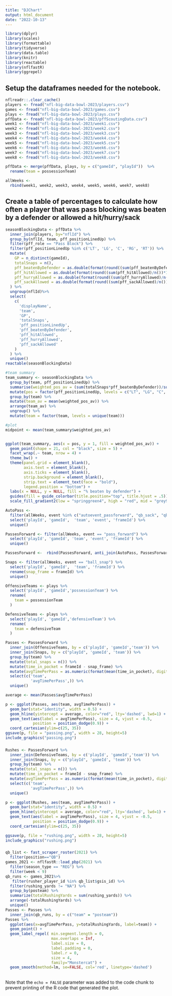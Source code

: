 ```yaml
---
title: "DJChart"
output: html_document
date: "2022-10-13"
---
```


```r
library(dplyr)
library(scales)
library(formattable)
library(tidyverse)
library(data.table)
library(knitr)
library(reactable)
library(nflfastR)
library(ggrepel)
```

## Setup the dataframes needed for the notebook.

```r
nflreadr::.clear_cache()
players <- fread("nfl-big-data-bowl-2023/players.csv")
games <- fread("nfl-big-data-bowl-2023/games.csv")
plays <- fread("nfl-big-data-bowl-2023/plays.csv")
pffData <- fread("nfl-big-data-bowl-2023/pffScoutingData.csv")
week1 <- fread("nfl-big-data-bowl-2023/week1.csv")
week2 <- fread("nfl-big-data-bowl-2023/week2.csv")
week3 <- fread("nfl-big-data-bowl-2023/week3.csv")
week4 <- fread("nfl-big-data-bowl-2023/week4.csv")
week5 <- fread("nfl-big-data-bowl-2023/week5.csv")
week6 <- fread("nfl-big-data-bowl-2023/week6.csv")
week7 <- fread("nfl-big-data-bowl-2023/week7.csv")
week8 <- fread("nfl-big-data-bowl-2023/week8.csv")

pffData <- merge(pffData, plays, by = c("gameId", "playId"))  %>%
  rename(team = possessionTeam)

allWeeks <-
  rbind(week1, week2, week3, week4, week5, week6, week7, week8)
```

## Create a table of percentages to calculate how often a player that was pass blocking was beaten by a defender or allowed a hit/hurry/sack

```r
seasonBlockingData <- pffData %>%
  inner_join(players, by="nflId") %>%
  group_by(nflId, team, pff_positionLinedUp) %>%
  filter(pff_role == "Pass Block") %>%
  filter(pff_positionLinedUp %in% c('LT', 'LG', 'C', 'RG', 'RT')) %>%
  mutate(
    GP = n_distinct(gameId),
    totalSnaps = n(),
    pff_beatenByDefender = as.double(format(round((sum(pff_beatenByDefender)/n())*100,2), nsmall = 2)),
    pff_hitAllowed = as.double(format(round((sum(pff_hitAllowed)/n())*100,2), nsmall = 2)),
    pff_hurryAllowed = as.double(format(round((sum(pff_hurryAllowed)/n())*100,2), nsmall = 2)),
    pff_sackAllowed = as.double(format(round((sum(pff_sackAllowed)/n())*100,2), nsmall = 2))
  ) %>%
  ungroup(nflId)%>%
  select(
    c(
      'displayName',
      'team',
      'GP',
      'totalSnaps',
      'pff_positionLinedUp',
      'pff_beatenByDefender',
      'pff_hitAllowed',
      'pff_hurryAllowed',
      'pff_sackAllowed'
    )
  ) %>%
  unique()
reactable(seasonBlockingData)
```
```r
#team summary
team_summary <- seasonBlockingData %>%
  group_by(team, pff_positionLinedUp) %>%
  summarise(weighted_pos_av = (sum(totalSnaps*pff_beatenByDefender))/sum(totalSnaps)) %>%
  mutate(pos = factor(pff_positionLinedUp, levels = c("LT", "LG", "C", "RG", "RT"))) %>%
  group_by(team) %>%
  mutate(team_av = mean(weighted_pos_av)) %>%
  arrange(team_av) %>%
  ungroup() %>%
  mutate(team = factor(team, levels = unique(team)))

#plot
midpoint <- mean(team_summary$weighted_pos_av)


ggplot(team_summary, aes(x = pos, y = 1, fill = weighted_pos_av)) +
  geom_point(shape = 21, col = "black", size = 5) +
  facet_wrap(.~ team, nrow = 4) +
  theme_bw() +
  theme(panel.grid = element_blank(),
        axis.text = element_blank(),
        axis.ticks = element_blank(),
        strip.background = element_blank(),
        strip.text = element_text(face = "bold"),
        legend.position = "bottom") +
  labs(x = NULL, y = NULL, fill = "% beaten by defender") +
  guides(fill = guide_colorbar(title.position="top", title.hjust = .5)) +
  scale_fill_gradient2(low = "springgreen4", high = "red", mid = "grey90", midpoint = midpoint)

```
```r
AutoPass <-
  filter(allWeeks, event %in% c("autoevent_passforward", "qb_sack", "qb_strip_sack")) %>%
  select('playId', 'gameId',  'team', 'event', 'frameId') %>%
  unique()

PassesForward <- filter(allWeeks, event == "pass_forward") %>%
  select('playId', 'gameId', 'team', 'event', 'frameId') %>%
  unique()

PassesForward <-  rbind(PassesForward, anti_join(AutoPass, PassesForward, c('playId', 'gameId')))

Snaps <- filter(allWeeks, event == "ball_snap") %>%
  select('playId', 'gameId',  'team', 'frameId') %>%
  rename(snap_frame = frameId) %>%
  unique()

OffensiveTeams <- plays %>%
  select('playId', 'gameId','possessionTeam') %>%
  rename(
    team = possessionTeam
  )

DefensiveTeams <- plays %>%
  select('playId', 'gameId','defensiveTeam') %>%
  rename(
    team = defensiveTeam
  )

Passes <- PassesForward %>%
  inner_join(OffensiveTeams, by = c('playId', 'gameId','team')) %>%
  inner_join(Snaps, by = c("playId", 'gameId', 'team')) %>%
  group_by(team) %>%
  mutate(total_snaps = n()) %>%
  mutate(time_in_pocket = frameId - snap_frame) %>%
  mutate(avgTimePerPass = as.numeric(format(mean(time_in_pocket), digits = 4))) %>%
  select(c('team',
           'avgTimePerPass',)) %>%
  unique()

average <- mean(Passes$avgTimePerPass)

p <- ggplot(Passes, aes(team, avgTimePerPass)) +
  geom_bar(stat="identity", width = 0.5) +
  geom_hline(yintercept = average, color="red", lty='dashed', lwd=1) +
  geom_text(aes(label = avgTimePerPass), size = 4, vjust = -0.5,
            position = position_dodge(0.9)) +
  coord_cartesian(ylim=c(25, 35)) 
ggsave(p, file = "passing.png", width = 28, height=5)
include_graphics("passing.png")
```
###
```r
Rushes <- PassesForward %>%
  inner_join(DefensiveTeams, by = c('playId', 'gameId','team')) %>%
  inner_join(Snaps, by = c("playId", 'gameId', 'team')) %>%
  group_by(team) %>%
  mutate(total_snaps = n()) %>%
  mutate(time_in_pocket = frameId - snap_frame) %>%
  mutate(avgTimePerPass = as.numeric(format(mean(time_in_pocket), digits = 4))) %>%
  select(c('team',
           'avgTimePerPass',)) %>%
  unique()

p <- ggplot(Rushes, aes(team, avgTimePerPass)) +
  geom_bar(stat="identity", width = 0.5) +
  geom_hline(yintercept = average, color="red", lty='dashed', lwd=1) +
  geom_text(aes(label = avgTimePerPass), size = 4, vjust = -0.5,
            position = position_dodge(0.9)) +
  coord_cartesian(ylim=c(25, 35))

ggsave(p, file = "rushing.png", width = 28, height=5)
include_graphics("rushing.png")
```

###
```r
qb_list <- fast_scraper_roster(2021) %>%
  filter(position=="QB")
games_2021 <- nflfastR::load_pbp(2021) %>% 
  filter(season_type == "REG") %>%
  filter(week < 9)
qb_runs <- games_2021%>%
   filter(rusher_player_id %in% qb_list$gsis_id) %>%
  filter(rushing_yards != "NA") %>%
  group_by(posteam) %>%
  summarize(totalRushingYards = sum(rushing_yards)) %>%
  arrange(-totalRushingYards) %>%
  unique()
Passes <- Passes %>%
  inner_join(qb_runs, by = c("team" = "posteam"))
Passes %>%
  ggplot(aes(x=avgTimePerPass, y=totalRushingYards, label=team)) +
  geom_point() +
  geom_label_repel( min.segment.length = 0,
                    max.overlaps = Inf,
                    label.size = 0,
                    label.padding = 0,
                    label.r = 0,
                    size = 4,
                    family="Monstercat") +
  geom_smooth(method=lm, se=FALSE, col='red', linetype='dashed')
```
## 

Note that the `echo = FALSE` parameter was added to the code chunk to prevent printing of the R code that generated the plot.
